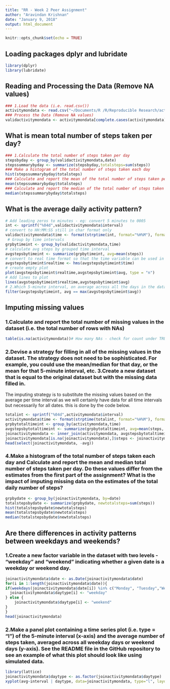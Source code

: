 ```yaml
---
title: "RR - Week 2 Peer Assignment"
author: "Aravindan Krishnan"
date: "January 9, 2018"
output: html_document
---
```


```r
knitr::opts_chunk$set(echo = TRUE)
```

## Loading packages dplyr and lubridate


```r
library(dplyr)
library(lubridate)
```

## Reading and Processing the Data (Remove NA values)

```r
### 1.Load the data (i.e. read.csv())
activitymondata <- read.csv("~/Documents/R /R/Reproducible Research/activity.csv")
### Process the Data (Remove NA values)
validactivitymondata <- activitymondata[complete.cases(activitymondata),]
```

## What is mean total number of steps taken per day?


```r
### 1.Calculate the total number of steps taken per day
stepsbyday <- group_by(validactivitymondata,date)
stepssummarybyday <- summarize(stepsbyday,totalsteps=sum(steps))
### Make a histogram of the total number of steps taken each day
hist(stepssummarybyday$totalsteps)
### Calculate and report the mean of the total number of steps taken per day
mean(stepssummarybyday$totalsteps)
### Calculate and report the median of the total number of steps taken per day
median(stepssummarybyday$totalsteps)
```

## What is the average daily activity pattern?


```r
# Add leading zeros to minutes - eg: convert 5 minutes to 0005
int <- sprintf("%04d",validactivitymondata$interval)
# convert to HH:MM:SS still in char format only
validactivitymondata$time <- format(strptime(int, format="%H%M"), format = "%H:%M:%S")
 # Group by time intervals
grpbytimeint <- group_by(validactivitymondata,time)
# calculate avg steps by grouped time interval
avgstepsbytimeint <- summarize(grpbytimeint, avg=mean(steps)) 
# convert to real time format so that the time variable can be used in time series plotting
avgstepsbytimeint$realtime <- hms(avgstepsbytimeint$time)
# create empty plot
plot(avgstepsbytimeint$realtime,avgstepsbytimeint$avg, type = "n") 
# Add lines to plot
lines(avgstepsbytimeint$realtime,avgstepsbytimeint$avg)
# 2.Which 5-minute interval, on average across all the days in the dataset, contains the maximum number of steps?
filter(avgstepsbytimeint, avg == max(avgstepsbytimeint$avg))
```

## Imputing missing values

### 1.Calculate and report the total number of missing values in the dataset (i.e. the total number of rows with NAs)
```r

table(is.na(activitymondata))# How many NAs - check for count under TRUE
```
### 2.Devise a strategy for filling in all of the missing values in the dataset. The strategy does not need to be sophisticated. For example, you could use the mean/median for that day, or the mean for that 5-minute interval, etc. 3.Create a new dataset that is equal to the original dataset but with the missing data filled in.

The imputing strategy is to substitute the missing values based on the average per time interval as we will certainly have data for all time intervals but necessarily for all dates. this is done by the code below.

```r
totalint <- sprintf("%04d",activitymondata$interval)
activitymondata$time <- format(strptime(totalint, format="%H%M"), format = "%H:%M:%S")
grpbytotaltimeint <- group_by(activitymondata,time)
avgstepsbytotaltimeint <- summarize(grpbytotaltimeint, avg=mean(steps, na.rm = TRUE))
joinactivitymondata <- inner_join(activitymondata, avgstepsbytotaltimeint, by = c("time" = "time"))
joinactivitymondata[is.na(joinactivitymondata),]$steps <- joinactivitymondata[is.na(joinactivitymondata),]$avg
head(select(joinactivitymondata, -avg))
```
### 4.Make a histogram of the total number of steps taken each day and Calculate and report the mean and median total number of steps taken per day. Do these values differ from the estimates from the first part of the assignment? What is the impact of imputing missing data on the estimates of the total daily number of steps?
```r

grpbydate <- group_by(joinactivitymondata, by=date)
totalstepsbydate <- summarize(grpbydate, newtotalsteps=sum(steps))
hist(totalstepsbydate$newtotalsteps)
mean(totalstepsbydate$newtotalsteps)
median(totalstepsbydate$newtotalsteps)
```
## Are there differences in activity patterns between weekdays and weekends?
### 1.Create a new factor variable in the dataset with two levels - "weekday" and "weekend" indicating whether a given date is a weekday or weekend day.

```r
joinactivitymondata$date <- as.Date(joinactivitymondata$date)
for(i in 1:length(joinactivitymondata$date)){
if(weekdays(joinactivitymondata$date[i]) %in% c("Monday", "Tuesday","Wednesday","Thursday","Friday")){
  joinactivitymondata$daytype[i] <- "weekday"
} else {
    joinactivitymondata$daytype[i] <- "weekend"
}
}
head(joinactivitymondata)
```
### 2.Make a panel plot containing a time series plot (i.e. type = "l") of the 5-minute interval (x-axis) and the average number of steps taken, averaged across all weekday days or weekend days (y-axis). See the README file in the GitHub repository to see an example of what this plot should look like using simulated data.

```r
library(lattice)
joinactivitymondata$daytype <- as.factor(joinactivitymondata$daytype)
xyplot(avg~interval | daytype, data=joinactivitymondata, type="l", layout=c(1,2))

```